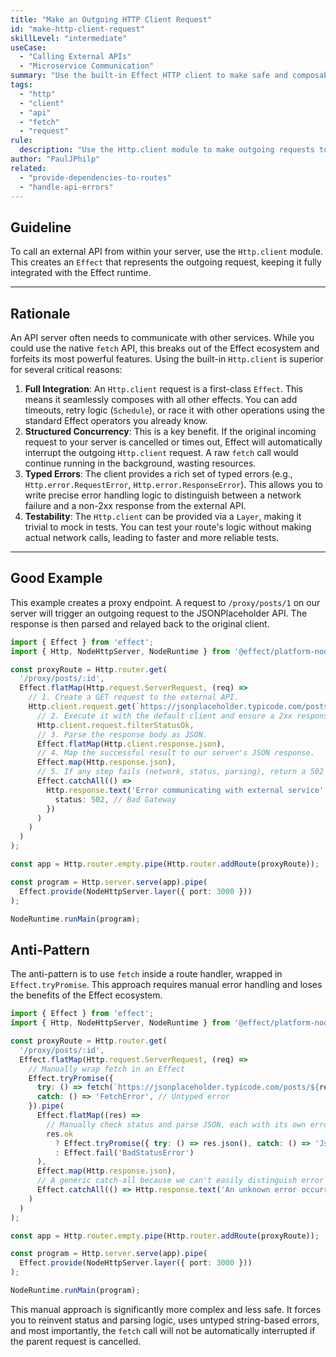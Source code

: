 ```yaml
---
title: "Make an Outgoing HTTP Client Request"
id: "make-http-client-request"
skillLevel: "intermediate"
useCase:
  - "Calling External APIs"
  - "Microservice Communication"
summary: "Use the built-in Effect HTTP client to make safe and composable requests to external services from within your API."
tags:
  - "http"
  - "client"
  - "api"
  - "fetch"
  - "request"
rule:
  description: "Use the Http.client module to make outgoing requests to keep the entire operation within the Effect ecosystem."
author: "PaulJPhilp"
related:
  - "provide-dependencies-to-routes"
  - "handle-api-errors"
---
```


## Guideline

To call an external API from within your server, use the `Http.client` module. This creates an `Effect` that represents the outgoing request, keeping it fully integrated with the Effect runtime.

---

## Rationale

An API server often needs to communicate with other services. While you could use the native `fetch` API, this breaks out of the Effect ecosystem and forfeits its most powerful features. Using the built-in `Http.client` is superior for several critical reasons:

1.  **Full Integration**: An `Http.client` request is a first-class `Effect`. This means it seamlessly composes with all other effects. You can add timeouts, retry logic (`Schedule`), or race it with other operations using the standard Effect operators you already know.
2.  **Structured Concurrency**: This is a key benefit. If the original incoming request to your server is cancelled or times out, Effect will automatically interrupt the outgoing `Http.client` request. A raw `fetch` call would continue running in the background, wasting resources.
3.  **Typed Errors**: The client provides a rich set of typed errors (e.g., `Http.error.RequestError`, `Http.error.ResponseError`). This allows you to write precise error handling logic to distinguish between a network failure and a non-2xx response from the external API.
4.  **Testability**: The `Http.client` can be provided via a `Layer`, making it trivial to mock in tests. You can test your route's logic without making actual network calls, leading to faster and more reliable tests.

---

## Good Example

This example creates a proxy endpoint. A request to `/proxy/posts/1` on our server will trigger an outgoing request to the JSONPlaceholder API. The response is then parsed and relayed back to the original client.

```typescript
import { Effect } from 'effect';
import { Http, NodeHttpServer, NodeRuntime } from '@effect/platform-node';

const proxyRoute = Http.router.get(
  '/proxy/posts/:id',
  Effect.flatMap(Http.request.ServerRequest, (req) =>
    // 1. Create a GET request to the external API.
    Http.client.request.get(`https://jsonplaceholder.typicode.com/posts/${req.params.id}`).pipe(
      // 2. Execute it with the default client and ensure a 2xx response.
      Http.client.request.filterStatusOk,
      // 3. Parse the response body as JSON.
      Effect.flatMap(Http.client.response.json),
      // 4. Map the successful result to our server's JSON response.
      Effect.map(Http.response.json),
      // 5. If any step fails (network, status, parsing), return a 502 error.
      Effect.catchAll(() =>
        Http.response.text('Error communicating with external service', {
          status: 502, // Bad Gateway
        })
      )
    )
  )
);

const app = Http.router.empty.pipe(Http.router.addRoute(proxyRoute));

const program = Http.server.serve(app).pipe(
  Effect.provide(NodeHttpServer.layer({ port: 3000 }))
);

NodeRuntime.runMain(program);
```

## Anti-Pattern

The anti-pattern is to use `fetch` inside a route handler, wrapped in `Effect.tryPromise`. This approach requires manual error handling and loses the benefits of the Effect ecosystem.

```typescript
import { Effect } from 'effect';
import { Http, NodeHttpServer, NodeRuntime } from '@effect/platform-node';

const proxyRoute = Http.router.get(
  '/proxy/posts/:id',
  Effect.flatMap(Http.request.ServerRequest, (req) =>
    // Manually wrap fetch in an Effect
    Effect.tryPromise({
      try: () => fetch(`https://jsonplaceholder.typicode.com/posts/${req.params.id}`),
      catch: () => 'FetchError', // Untyped error
    }).pipe(
      Effect.flatMap((res) =>
        // Manually check status and parse JSON, each with its own error case
        res.ok
          ? Effect.tryPromise({ try: () => res.json(), catch: () => 'JsonError' })
          : Effect.fail('BadStatusError')
      ),
      Effect.map(Http.response.json),
      // A generic catch-all because we can't easily distinguish error types
      Effect.catchAll(() => Http.response.text('An unknown error occurred', { status: 500 }))
    )
  )
);

const app = Http.router.empty.pipe(Http.router.addRoute(proxyRoute));

const program = Http.server.serve(app).pipe(
  Effect.provide(NodeHttpServer.layer({ port: 3000 }))
);

NodeRuntime.runMain(program);
```

This manual approach is significantly more complex and less safe. It forces you to reinvent status and parsing logic, uses untyped string-based errors, and most importantly, the `fetch` call will not be automatically interrupted if the parent request is cancelled.